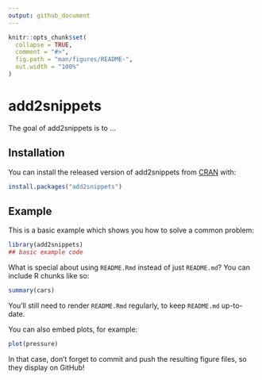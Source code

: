 ```yaml
---
output: github_document
---
```


<!-- README.md is generated from README.Rmd. Please edit that file -->

```r
knitr::opts_chunk$set(
  collapse = TRUE,
  comment = "#>",
  fig.path = "man/figures/README-",
  out.width = "100%"
)
```
# add2snippets

<!-- badges: start -->
<!-- badges: end -->

The goal of add2snippets is to ...

## Installation

You can install the released version of add2snippets from [CRAN](https://CRAN.R-project.org) with:

``` r
install.packages("add2snippets")
```

## Example

This is a basic example which shows you how to solve a common problem:

```r
library(add2snippets)
## basic example code
```

What is special about using `README.Rmd` instead of just `README.md`? You can include R chunks like so:

```r
summary(cars)
```

You'll still need to render `README.Rmd` regularly, to keep `README.md` up-to-date.

You can also embed plots, for example:

```r
plot(pressure)
```

In that case, don't forget to commit and push the resulting figure files, so they display on GitHub!

